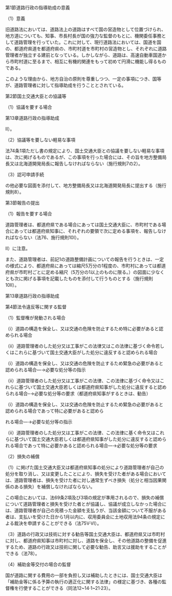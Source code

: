 第1節道路行政の指導助成の意義

（1）意義

旧道路法においては、道路法上の道路はすべて国の営造物として位置づけられ、地方道についても、知事、市長村長が国の強力な監督のもとに、機関委任事務として道路管理を行っていた。これに対して、現行道路法においては、国道を国の、都道府県道を都道府県の、市町村道を市町村の営造物とし、それぞれに道路管理者が独立する建前となっている。しかしながら、道路は、高速自動車国道から市町村道に至るまで、相互に有機的関連をもって初めて円滑に機能し得るものである。

このような理由から、地方自治の原則を尊重しつつ、一定の事項につき、国等が、道路管理者に対して指導助成を行うこととされている。

第2節国土交通大臣との協議等

（1）協議を要する場合

第13章道路行政の指導助成

Ⅱ）。

（2）協議等を要しない軽易な事項

法74条1項ただし書の規定により、国土交通大臣との協議を要しない軽易な事項は、次に掲げるものであるが、この事項を行った場合には、その旨を地方整備局長又は北海道開発局長に報告しなければならない（施行規則7の2）。

（3）認可申請手続

の他必要な図面を添付して、地方整備局長又は北海道開発局長に提出する（施行規則8）。

第3節報告の提出

（1）報告を要する場合

道路管理者は、都道府県である場合にあっては国土交通大臣に、市町村である場合にあっては都道府県知事に、それぞれの要領で次に定める事項を、報告しなければならない（法76、施行規則10I）。

Ⅱ）に注意。

また、道路管理者は、前記1の道路整備計画についての報告を行うときは、一定の様式により、都道府県にあっては縮尺5万分の1程度の、市町村にあっては都道府県が市町村ごとに定める縮尺（5万分の1以上のものに限る。）の図面に少なくとも次に掲げる事項を記載したものを添付して行うものとする（施行規則10Ⅱ）。

第13章道路行政の指導助成

第4節法令違反等に関する監督

（1）監督権が発動される場合

（i）道路の構造を保全し、又は交通の危険を防止するため特に必要があると認められる場合

（ii）道路管理者のした処分又は工事がこの法律又はこの法律に基づく命令若しくはこれらに基づいて国土交通大臣がした処分に違反すると認められる場合

（i）道路の構造を保全し、又は交通の危険を防止するため緊急の必要があると認められる場合––→必要な処分等の指示

（ii）道路管理者のした処分又は工事がこの法律、この法律に基づく命令又はこれらに基づいて国土交通大臣若しくは都道府県知事がした処分に違反すると認められる場合–→必要な処分等の要求（都道府県知事がするときは、勧告）

（i）道路の構造を保全し、又は交通の危険を防止するため緊急の必要があると認められる場合であって特に必要があると認めら

れる場合––→必要な処分等の指示

（ii）道路管理者のした処分又は工事がこの法律、この法律に基く命令又はこれらに基づいて国土交通大臣若しくは都道府県知事がした処分に違反すると認められる場合であって特に必要かあると認められる場合––→必要な処分等の要求

（2）損失の補償

（1）に掲げた国土交通大臣又は都道府県知事の処分により道路管理者が自己の処分を取り消し、又は変更したことにより、損失を受けた者がある場合においては、道路管理者は、損失を受けた者に対し通常生ずべき損失（処分と相当因果関係のある損失）を補償しなければならない。

この場合においては、法69条2項及び3項の規定が準用されるので、損失の補償について道路管理者と損失を受けた者とが協議し、協議が成立しなかった場合には、道路管理者が自己の見積った金額を支払うが、当該金額について不服がある者は、支払いを受けた日から1月以内に、収用委員会に土地収用法94条の規定による裁決を申請することができる（法75V·VI）。

（3）道路の行政又は技術に対する勧告等国土交通大臣は、都道府県又は市町村に対し、都道府県知事は市町村に対し、道路を保全し、その他道路の整備を促進するため、道路の行政又は技術に関して必要な勧告、助言又は援助をすることができる（法78）。

（4）補助金等交付の場合の監督

国が道路に関する費用の一部を負担し又は補助したときには、国士交通大臣は「補助金等に係る予算の執行の適正化に関する法律」の様定に基づき、各種の監督権を行使することができる（同法12~14·1~21·23）。
